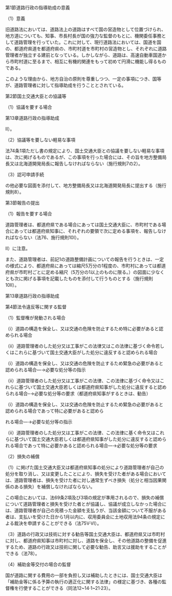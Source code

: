 第1節道路行政の指導助成の意義

（1）意義

旧道路法においては、道路法上の道路はすべて国の営造物として位置づけられ、地方道についても、知事、市長村長が国の強力な監督のもとに、機関委任事務として道路管理を行っていた。これに対して、現行道路法においては、国道を国の、都道府県道を都道府県の、市町村道を市町村の営造物とし、それぞれに道路管理者が独立する建前となっている。しかしながら、道路は、高速自動車国道から市町村道に至るまで、相互に有機的関連をもって初めて円滑に機能し得るものである。

このような理由から、地方自治の原則を尊重しつつ、一定の事項につき、国等が、道路管理者に対して指導助成を行うこととされている。

第2節国土交通大臣との協議等

（1）協議を要する場合

第13章道路行政の指導助成

Ⅱ）。

（2）協議等を要しない軽易な事項

法74条1項ただし書の規定により、国土交通大臣との協議を要しない軽易な事項は、次に掲げるものであるが、この事項を行った場合には、その旨を地方整備局長又は北海道開発局長に報告しなければならない（施行規則7の2）。

（3）認可申請手続

の他必要な図面を添付して、地方整備局長又は北海道開発局長に提出する（施行規則8）。

第3節報告の提出

（1）報告を要する場合

道路管理者は、都道府県である場合にあっては国土交通大臣に、市町村である場合にあっては都道府県知事に、それぞれの要領で次に定める事項を、報告しなければならない（法76、施行規則10I）。

Ⅱ）に注意。

また、道路管理者は、前記1の道路整備計画についての報告を行うときは、一定の様式により、都道府県にあっては縮尺5万分の1程度の、市町村にあっては都道府県が市町村ごとに定める縮尺（5万分の1以上のものに限る。）の図面に少なくとも次に掲げる事項を記載したものを添付して行うものとする（施行規則10Ⅱ）。

第13章道路行政の指導助成

第4節法令違反等に関する監督

（1）監督権が発動される場合

（i）道路の構造を保全し、又は交通の危険を防止するため特に必要があると認められる場合

（ii）道路管理者のした処分又は工事がこの法律又はこの法律に基づく命令若しくはこれらに基づいて国土交通大臣がした処分に違反すると認められる場合

（i）道路の構造を保全し、又は交通の危険を防止するため緊急の必要があると認められる場合––→必要な処分等の指示

（ii）道路管理者のした処分又は工事がこの法律、この法律に基づく命令又はこれらに基づいて国土交通大臣若しくは都道府県知事がした処分に違反すると認められる場合–→必要な処分等の要求（都道府県知事がするときは、勧告）

（i）道路の構造を保全し、又は交通の危険を防止するため緊急の必要があると認められる場合であって特に必要があると認めら

れる場合––→必要な処分等の指示

（ii）道路管理者のした処分又は工事がこの法律、この法律に基く命令又はこれらに基づいて国土交通大臣若しくは都道府県知事がした処分に違反すると認められる場合であって特に必要かあると認められる場合––→必要な処分等の要求

（2）損失の補償

（1）に掲げた国土交通大臣又は都道府県知事の処分により道路管理者が自己の処分を取り消し、又は変更したことにより、損失を受けた者がある場合においては、道路管理者は、損失を受けた者に対し通常生ずべき損失（処分と相当因果関係のある損失）を補償しなければならない。

この場合においては、法69条2項及び3項の規定が準用されるので、損失の補償について道路管理者と損失を受けた者とが協議し、協議が成立しなかった場合には、道路管理者が自己の見積った金額を支払うが、当該金額について不服がある者は、支払いを受けた日から1月以内に、収用委員会に土地収用法94条の規定による裁決を申請することができる（法75V·VI）。

（3）道路の行政又は技術に対する勧告等国土交通大臣は、都道府県又は市町村に対し、都道府県知事は市町村に対し、道路を保全し、その他道路の整備を促進するため、道路の行政又は技術に関して必要な勧告、助言又は援助をすることができる（法78）。

（4）補助金等交付の場合の監督

国が道路に関する費用の一部を負担し又は補助したときには、国士交通大臣は「補助金等に係る予算の執行の適正化に関する法律」の様定に基づき、各種の監督権を行使することができる（同法12~14·1~21·23）。
